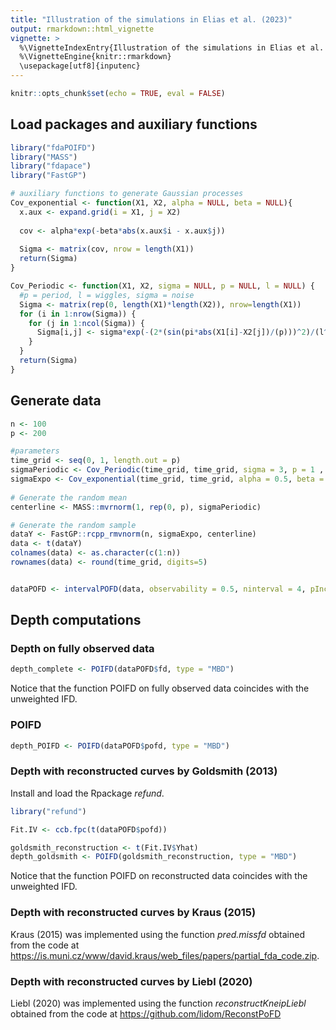```yaml
---
title: "Illustration of the simulations in Elias et al. (2023)"
output: rmarkdown::html_vignette
vignette: >
  %\VignetteIndexEntry{Illustration of the simulations in Elias et al. (2023)}
  %\VignetteEngine{knitr::rmarkdown}
  \usepackage[utf8]{inputenc}
---
```


```r
knitr::opts_chunk$set(echo = TRUE, eval = FALSE)
```

## Load packages and auxiliary functions
```r
library("fdaPOIFD")
library("MASS")
library("fdapace")
library("FastGP")

# auxiliary functions to generate Gaussian processes
Cov_exponential <- function(X1, X2, alpha = NULL, beta = NULL){
  x.aux <- expand.grid(i = X1, j = X2)
  
  cov <- alpha*exp(-beta*abs(x.aux$i - x.aux$j))
  
  Sigma <- matrix(cov, nrow = length(X1))
  return(Sigma)
}

Cov_Periodic <- function(X1, X2, sigma = NULL, p = NULL, l = NULL) {
  #p = period, l = wiggles, sigma = noise
  Sigma <- matrix(rep(0, length(X1)*length(X2)), nrow=length(X1))
  for (i in 1:nrow(Sigma)) {
    for (j in 1:ncol(Sigma)) {
      Sigma[i,j] <- sigma*exp(-(2*(sin(pi*abs(X1[i]-X2[j])/(p)))^2)/(l^2))
    }
  }
  return(Sigma)
}

```

## Generate data
```r
n <- 100
p <- 200

#parameters
time_grid <- seq(0, 1, length.out = p)
sigmaPeriodic <- Cov_Periodic(time_grid, time_grid, sigma = 3, p = 1 , l = 0.5)
sigmaExpo <- Cov_exponential(time_grid, time_grid, alpha = 0.5, beta = 5)
  
# Generate the random mean
centerline <- MASS::mvrnorm(1, rep(0, p), sigmaPeriodic)

# Generate the random sample
dataY <- FastGP::rcpp_rmvnorm(n, sigmaExpo, centerline)
data <- t(dataY)
colnames(data) <- as.character(c(1:n))
rownames(data) <- round(time_grid, digits=5)


dataPOFD <- intervalPOFD(data, observability = 0.5, ninterval = 4, pIncomplete = 0.75)
```

## Depth computations

### Depth on fully observed data
```r
depth_complete <- POIFD(dataPOFD$fd, type = "MBD")
```
Notice that the function POIFD on fully observed data coincides with the unweighted IFD.

### POIFD 
```r
depth_POIFD <- POIFD(dataPOFD$pofd, type = "MBD")
```

### Depth with reconstructed curves by Goldsmith (2013)
Install and load the Rpackage *refund*.

```r
library("refund")

Fit.IV <- ccb.fpc(t(dataPOFD$pofd))

goldsmith_reconstruction <- t(Fit.IV$Yhat)
depth_goldsmith <- POIFD(goldsmith_reconstruction, type = "MBD")
```

Notice that the function POIFD on reconstructed data coincides with the unweighted IFD.

### Depth with reconstructed curves by Kraus (2015)
Kraus (2015) was implemented using the function *pred.missfd* obtained from the code at [https://is.muni.cz/www/david.kraus/web_files/papers/partial_fda_code.zip](https://is.muni.cz/www/david.kraus/web_files/papers/partial_fda_code.zip).

### Depth with reconstructed curves by Liebl (2020)

Liebl (2020) was implemented using the function *reconstructKneipLiebl* obtained from the code at [https://github.com/lidom/ReconstPoFD](https://github.com/lidom/ReconstPoFD)
